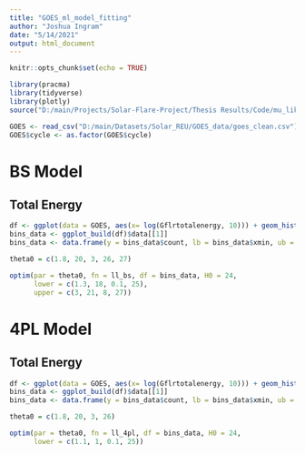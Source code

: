 ```yaml
---
title: "GOES_ml_model_fitting"
author: "Joshua Ingram"
date: "5/14/2021"
output: html_document
---
```


```r
knitr::opts_chunk$set(echo = TRUE)

library(pracma)
library(tidyverse)
library(plotly)
source("D:/main/Projects/Solar-Flare-Project/Thesis Results/Code/mu_likelihood_functionsV2.R")

GOES <- read_csv("D:/main/Datasets/Solar_REU/GOES_data/goes_clean.csv")
GOES$cycle <- as.factor(GOES$cycle)
```

# BS Model

## Total Energy

```r
df <- ggplot(data = GOES, aes(x= log(Gflrtotalenergy, 10))) + geom_histogram(bins = 50)
bins_data <- ggplot_build(df)$data[[1]]
bins_data <- data.frame(y = bins_data$count, lb = bins_data$xmin, ub = bins_data$xmax, mids = bins_data$x)

theta0 = c(1.8, 20, 3, 26, 27)

optim(par = theta0, fn = ll_bs, df = bins_data, H0 = 24, 
      lower = c(1.3, 18, 0.1, 25),
      upper = c(3, 21, 8, 27))
```

# 4PL Model

## Total Energy

```r
df <- ggplot(data = GOES, aes(x= log(Gflrtotalenergy, 10))) + geom_histogram(bins = 50)
bins_data <- ggplot_build(df)$data[[1]]
bins_data <- data.frame(y = bins_data$count, lb = bins_data$xmin, ub = bins_data$xmax, mids = bins_data$x)

theta0 = c(1.8, 20, 3, 26)

optim(par = theta0, fn = ll_4pl, df = bins_data, H0 = 24, 
      lower = c(1.1, 1, 0.1, 25))
```
